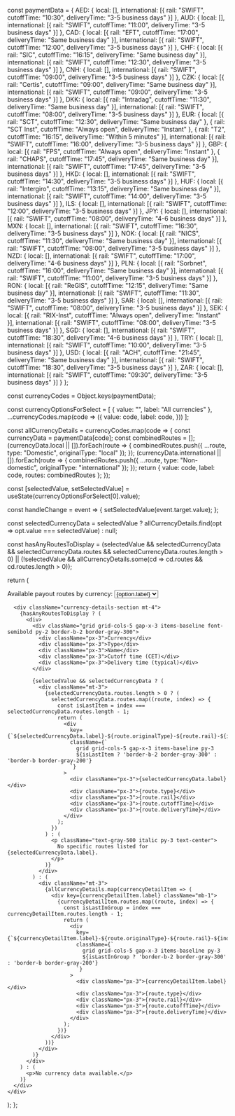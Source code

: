   const paymentData = {
    AED: {
      local: [],
      international: [{
        rail: "SWIFT",
        cutoffTime: "10:30",
        deliveryTime: "3-5 business days"
      }]
    },
    AUD: {
      local: [],
      international: [{
        rail: "SWIFT",
        cutoffTime: "11:00",
        deliveryTime: "3-5 business days"
      }]
    },
    CAD: {
      local: [{
        rail: "EFT",
        cutoffTime: "17:00",
        deliveryTime: "Same business day"
      }],
      international: [{
        rail: "SWIFT",
        cutoffTime: "12:00",
        deliveryTime: "3-5 business days"
      }]
    },
    CHF: {
      local: [{
        rail: "SIC",
        cutoffTime: "16:15",
        deliveryTime: "Same business day"
      }],
      international: [{
        rail: "SWIFT",
        cutoffTime: "12:30",
        deliveryTime: "3-5 business days"
      }]
    },
    CNH: {
      local: [],
      international: [{
        rail: "SWIFT",
        cutoffTime: "09:00",
        deliveryTime: "3-5 business days"
      }]
    },
    CZK: {
      local: [{
        rail: "Certis",
        cutoffTime: "09:00",
        deliveryTime: "Same business day"
      }],
      international: [{
        rail: "SWIFT",
        cutoffTime: "09:00",
        deliveryTime: "3-5 business days"
      }]
    },
    DKK: {
      local: [{
        rail: "Intradag",
        cutoffTime: "11:30",
        deliveryTime: "Same business day"
      }],
      international: [{
        rail: "SWIFT",
        cutoffTime: "08:00",
        deliveryTime: "3-5 business days"
      }]
    },
    EUR: {
      local: [{
        rail: "SCT",
        cutoffTime: "12:30",
        deliveryTime: "Same business day"
      }, {
        rail: "SCT Inst",
        cutoffTime: "Always open",
        deliveryTime: "Instant"
      }, {
        rail: "T2",
        cutoffTime: "16:15",
        deliveryTime: "Within 5 minutes"
      }],
      international: [{
        rail: "SWIFT",
        cutoffTime: "16:00",
        deliveryTime: "3-5 business days"
      }]
    },
    GBP: {
      local: [{
        rail: "FPS",
        cutoffTime: "Always open",
        deliveryTime: "Instant"
      }, {
        rail: "CHAPS",
        cutoffTime: "17:45",
        deliveryTime: "Same business day"
      }],
      international: [{
        rail: "SWIFT",
        cutoffTime: "17:45",
        deliveryTime: "3-5 business days"
      }]
    },
    HKD: {
      local: [],
      international: [{
        rail: "SWIFT",
        cutoffTime: "14:30",
        deliveryTime: "3-5 business days"
      }]
    },
    HUF: {
      local: [{
        rail: "Intergiro",
        cutoffTime: "13:15",
        deliveryTime: "Same business day"
      }],
      international: [{
        rail: "SWIFT",
        cutoffTime: "14:00",
        deliveryTime: "3-5 business days"
      }]
    },
    ILS: {
      local: [],
      international: [{
        rail: "SWIFT",
        cutoffTime: "12:00",
        deliveryTime: "3-5 business days"
      }]
    },
    JPY: {
      local: [],
      international: [{
        rail: "SWIFT",
        cutoffTime: "08:00",
        deliveryTime: "4-6 business days"
      }]
    },
    MXN: {
      local: [],
      international: [{
        rail: "SWIFT",
        cutoffTime: "16:30",
        deliveryTime: "3-5 business days"
      }]
    },
    NOK: {
      local: [{
        rail: "NICS",
        cutoffTime: "11:30",
        deliveryTime: "Same business day"
      }],
      international: [{
        rail: "SWIFT",
        cutoffTime: "08:00",
        deliveryTime: "3-5 business days"
      }]
    },
    NZD: {
      local: [],
      international: [{
        rail: "SWIFT",
        cutoffTime: "17:00",
        deliveryTime: "4-6 business days"
      }]
    },
    PLN: {
      local: [{
        rail: "Sorbnet",
        cutoffTime: "16:00",
        deliveryTime: "Same business day"
      }],
      international: [{
        rail: "SWIFT",
        cutoffTime: "11:00",
        deliveryTime: "3-5 business days"
      }]
    },
    RON: {
      local: [{
        rail: "ReGIS",
        cutoffTime: "12:15",
        deliveryTime: "Same business day"
      }],
      international: [{
        rail: "SWIFT",
        cutoffTime: "11:30",
        deliveryTime: "3-5 business days"
      }]
    },
    SAR: {
      local: [],
      international: [{
        rail: "SWIFT",
        cutoffTime: "08:00",
        deliveryTime: "3-5 business days"
      }]
    },
    SEK: {
      local: [{
        rail: "RIX-Inst",
        cutoffTime: "Always open",
        deliveryTime: "Instant"
      }],
      international: [{
        rail: "SWIFT",
        cutoffTime: "08:00",
        deliveryTime: "3-5 business days"
      }]
    },
    SGD: {
      local: [],
      international: [{
        rail: "SWIFT",
        cutoffTime: "18:30",
        deliveryTime: "4-6 business days"
      }]
    },
    TRY: {
      local: [],
      international: [{
        rail: "SWIFT",
        cutoffTime: "10:00",
        deliveryTime: "3-5 business days"
      }]
    },
    USD: {
      local: [{
        rail: "ACH",
        cutoffTime: "21:45",
        deliveryTime: "Same business day"
      }],
      international: [{
        rail: "SWIFT",
        cutoffTime: "18:30",
        deliveryTime: "3-5 business days"
      }]
    },
    ZAR: {
      local: [],
      international: [{
        rail: "SWIFT",
        cutoffTime: "09:30",
        deliveryTime: "3-5 business days"
      }]
    }
  };

  const currencyCodes = Object.keys(paymentData);

  const currencyOptionsForSelect = [
    { value: "", label: "All currencies" },
    ...currencyCodes.map(code => ({
      value: code,
      label: code,
    }))
  ];

  const allCurrencyDetails = currencyCodes.map(code => {
    const currencyData = paymentData[code];
    const combinedRoutes = [];
    (currencyData.local || []).forEach(route => {
      combinedRoutes.push({ ...route, type: "Domestic", originalType: "local" });
    });
    (currencyData.international || []).forEach(route => {
      combinedRoutes.push({ ...route, type: "Non-domestic", originalType: "international" });
    });
    return {
      value: code,
      label: code,
      routes: combinedRoutes
    };
  });

  const [selectedValue, setSelectedValue] = useState(currencyOptionsForSelect[0].value);

  const handleChange = event => {
    setSelectedValue(event.target.value);
  };

  const selectedCurrencyData = selectedValue ? allCurrencyDetails.find(opt => opt.value === selectedValue) : null;

  const hasAnyRoutesToDisplay = (selectedValue && selectedCurrencyData && selectedCurrencyData.routes && selectedCurrencyData.routes.length > 0) ||
    (!selectedValue && allCurrencyDetails.some(cd => cd.routes && cd.routes.length > 0));

  return (
    <div className="currency-dropdown-container w-full">
      <label htmlFor="currency-routes-list" className="currency-dropdown-label">
        Available payout routes by currency:
      </label>
      <select
        id="currency-routes-list"
        value={selectedValue}
        onChange={handleChange}
        className="currency-dropdown-select"
      >
        {currencyOptionsForSelect.map(option => (
          <option key={option.value} value={option.value}>
            {option.label}
          </option>
        ))}
      </select>

      <div className="currency-details-section mt-4">
        {hasAnyRoutesToDisplay ? (
          <div>
            <div className="grid grid-cols-5 gap-x-3 items-baseline font-semibold py-2 border-b-2 border-gray-300">
              <div className="px-3">Currency</div>
              <div className="px-3">Type</div>
              <div className="px-3">Name</div>
              <div className="px-3">Cutoff time (CET)</div>
              <div className="px-3">Delivery time (typical)</div>
            </div>

            {selectedValue && selectedCurrencyData ? (
              <div className="mt-3">
                {selectedCurrencyData.routes.length > 0 ? (
                  selectedCurrencyData.routes.map((route, index) => {
                    const isLastItem = index === selectedCurrencyData.routes.length - 1;
                    return (
                      <div
                        key={`${selectedCurrencyData.label}-${route.originalType}-${route.rail}-${index}`}
                        className={`
                          grid grid-cols-5 gap-x-3 items-baseline py-3
                          ${isLastItem ? 'border-b-2 border-gray-300' : 'border-b border-gray-200'}
                        `}
                      >
                        <div className="px-3">{selectedCurrencyData.label}</div>
                        <div className="px-3">{route.type}</div>
                        <div className="px-3">{route.rail}</div>
                        <div className="px-3">{route.cutoffTime}</div>
                        <div className="px-3">{route.deliveryTime}</div>
                      </div>
                    );
                  })
                ) : (
                  <p className="text-gray-500 italic py-3 text-center">
                    No specific routes listed for {selectedCurrencyData.label}.
                  </p>
                )}
              </div>
            ) : (
              <div className="mt-3">
                {allCurrencyDetails.map(currencyDetailItem => (
                  <div key={currencyDetailItem.label} className="mb-1">
                    {currencyDetailItem.routes.map((route, index) => {
                      const isLastInGroup = index === currencyDetailItem.routes.length - 1;
                      return (
                        <div
                          key={`${currencyDetailItem.label}-${route.originalType}-${route.rail}-${index}`}
                          className={`
                            grid grid-cols-5 gap-x-3 items-baseline py-3
                            ${isLastInGroup ? 'border-b-2 border-gray-300' : 'border-b border-gray-200'}
                          `}
                        >
                          <div className="px-3">{currencyDetailItem.label}</div>
                          <div className="px-3">{route.type}</div>
                          <div className="px-3">{route.rail}</div>
                          <div className="px-3">{route.cutoffTime}</div>
                          <div className="px-3">{route.deliveryTime}</div>
                        </div>
                      );
                    })}
                  </div>
                ))}
              </div>
            )}
          </div>
        ) : (
          <p>No currency data available.</p>
        )}
      </div>
    </div>
  );
};